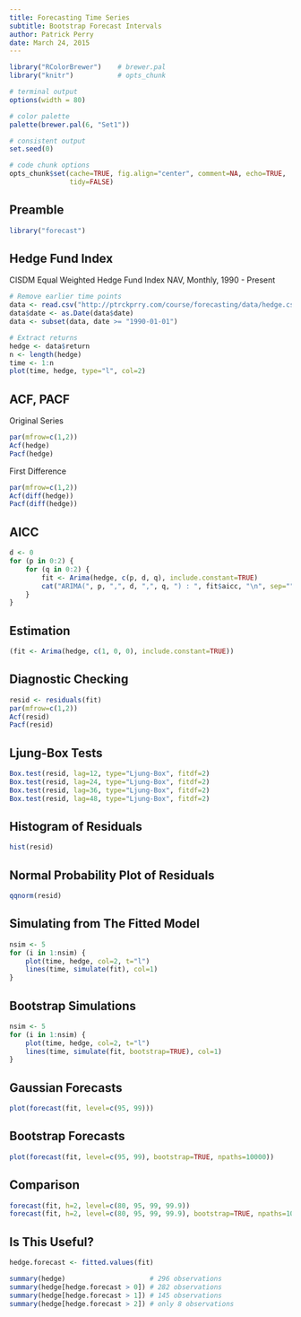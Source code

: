 ```yaml
---
title: Forecasting Time Series
subtitle: Bootstrap Forecast Intervals
author: Patrick Perry 
date: March 24, 2015
---
```


```r
library("RColorBrewer")    # brewer.pal
library("knitr")           # opts_chunk

# terminal output
options(width = 80)

# color palette
palette(brewer.pal(6, "Set1"))

# consistent output
set.seed(0)

# code chunk options
opts_chunk$set(cache=TRUE, fig.align="center", comment=NA, echo=TRUE,
               tidy=FALSE)
```


Preamble
--------

```r
library("forecast")
```


Hedge Fund Index
----------------

CISDM Equal Weighted Hedge Fund Index NAV, Monthly, 1990 - Present

```r
# Remove earlier time points
data <- read.csv("http://ptrckprry.com/course/forecasting/data/hedge.csv")
data$date <- as.Date(data$date)
data <- subset(data, date >= "1990-01-01")

# Extract returns
hedge <- data$return
n <- length(hedge)
time <- 1:n
plot(time, hedge, type="l", col=2)
```


ACF, PACF
---------

Original Series
```r
par(mfrow=c(1,2))
Acf(hedge)
Pacf(hedge)
```

First Difference
```r
par(mfrow=c(1,2))
Acf(diff(hedge))
Pacf(diff(hedge))
```


AICC
----

```r
d <- 0
for (p in 0:2) {
    for (q in 0:2) {
        fit <- Arima(hedge, c(p, d, q), include.constant=TRUE)
        cat("ARIMA(", p, ",", d, ",", q, ") : ", fit$aicc, "\n", sep="")
    }
}
```


Estimation
----------

```r
(fit <- Arima(hedge, c(1, 0, 0), include.constant=TRUE))
```


Diagnostic Checking
-------------------

```r
resid <- residuals(fit)
par(mfrow=c(1,2))
Acf(resid)
Pacf(resid)
```

Ljung-Box Tests
---------------

```r
Box.test(resid, lag=12, type="Ljung-Box", fitdf=2)
Box.test(resid, lag=24, type="Ljung-Box", fitdf=2)
Box.test(resid, lag=36, type="Ljung-Box", fitdf=2)
Box.test(resid, lag=48, type="Ljung-Box", fitdf=2)
```


Histogram of Residuals
----------------------

```r
hist(resid)
```

Normal Probability Plot of Residuals
------------------------------------

```r
qqnorm(resid)
```


Simulating from The Fitted Model
--------------------------------

```r
nsim <- 5
for (i in 1:nsim) {
    plot(time, hedge, col=2, t="l")
    lines(time, simulate(fit), col=1)
}
```


Bootstrap Simulations
---------------------
```r
nsim <- 5
for (i in 1:nsim) {
    plot(time, hedge, col=2, t="l")
    lines(time, simulate(fit, bootstrap=TRUE), col=1)
}
```


Gaussian Forecasts 
------------------

```r
plot(forecast(fit, level=c(95, 99)))
```


Bootstrap Forecasts
-------------------
```r
plot(forecast(fit, level=c(95, 99), bootstrap=TRUE, npaths=10000))
```

Comparison
----------

```r
forecast(fit, h=2, level=c(80, 95, 99, 99.9))
forecast(fit, h=2, level=c(80, 95, 99, 99.9), bootstrap=TRUE, npaths=10000)
```


Is This Useful?
---------------
```r
hedge.forecast <- fitted.values(fit)

summary(hedge)                     # 296 observations
summary(hedge[hedge.forecast > 0]) # 282 observations
summary(hedge[hedge.forecast > 1]) # 145 observations
summary(hedge[hedge.forecast > 2]) # only 8 observations
```
